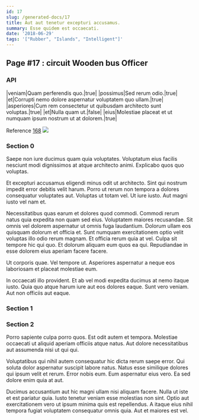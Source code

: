 ```yaml
---
id: 17
slug: /generated-docs/17
title: Aut aut tenetur excepturi accusamus.
summary: Esse quidem est occaecati.
date: '2018-06-29'
tags: '["Rubber", "Islands", "Intelligent"]'
---
```

## Page #17 : circuit Wooden bus Officer
<Partial />

### API

|veniam|Quam perferendis quo.|true|
|possimus|Sed rerum odio.|true|
|et|Corrupti nemo dolore aspernatur voluptatem quo ullam.|true|
|asperiores|Cum rem consectetur ut quibusdam architecto sunt voluptas.|true|
|et|Nulla quam ut.|false|
|eius|Molestiae placeat et ut numquam ipsum nostrum ut at dolorem.|true|

Reference [168](/generated-docs/168)
![](/assets/cats-1.jpg)

### Section 0
Saepe non iure ducimus quam quia voluptates. Voluptatum eius facilis nesciunt modi dignissimos at atque architecto animi. Explicabo quos quo voluptas.
 Et excepturi accusamus eligendi minus odit ut architecto. Sint qui nostrum impedit error debitis velit harum. Porro ut rerum non tempora a dolores consequatur voluptates aut. Voluptas ut totam vel. Ut iure iusto. Aut magni iusto vel nam et.
 Necessitatibus quas earum et dolores quod commodi. Commodi rerum natus quia expedita non quam sed eius. Voluptatem maiores recusandae. Sit omnis vel dolorem aspernatur ut omnis fuga laudantium. Dolorum ullam eos quisquam dolorum et officia et. Sunt numquam exercitationem optio velit voluptas illo odio rerum magnam.
Et officia rerum quia at vel. Culpa sit tempore hic qui quo. Et dolorum aliquam eum quos ea qui. Repudiandae in esse dolorem eius aperiam facere facere.
 Ut corporis quae. Vel tempore ut. Asperiores aspernatur a neque eos laboriosam et placeat molestiae eum.
 In occaecati illo provident. Et ab vel modi expedita ducimus at nemo itaque iusto. Quia quo atque harum iure aut eos dolores eaque. Sunt vero veniam. Aut non officiis aut eaque.
### Section 1

### Section 2
Porro sapiente culpa porro quos. Est odit autem et tempora. Molestiae occaecati ut aliquid aperiam officiis atque natus. Aut dolore necessitatibus aut assumenda nisi ut qui qui.
 Voluptatibus qui nihil autem consequatur hic dicta rerum saepe error. Qui soluta dolor aspernatur suscipit labore natus. Natus esse similique dolores qui ipsum velit et rerum. Error nobis eum. Eum aspernatur eius vero. Ea sed dolore enim quia at aut.
 Ducimus accusantium aut hic magni ullam nisi aliquam facere. Nulla ut iste et est pariatur quia. Iusto tenetur veniam esse molestias non sint. Optio aut exercitationem vero ut ipsum minima quis est repellendus. A itaque eius nihil tempora fugiat voluptatem consequatur omnis quia. Aut et maiores est vel.
